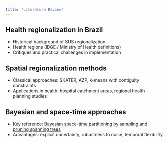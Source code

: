 ```yaml
---
title: "Literature Review"
---
```


## Health regionalization in Brazil

- Historical background of SUS regionalization
- Health regions (IBGE / Ministry of Health definitions)
- Critiques and practical challenges in implementation

## Spatial regionalization methods

- Classical approaches: SKATER, AZP, k-means with contiguity constraints
- Applications in health: hospital catchment areas, regional health planning studies

## Bayesian and space-time approaches

- Key reference: [Bayesian space-time partitioning by sampling and pruning spanning trees](https://repositorio.ufmg.br/handle/1843/56421)
- Advantages: explicit uncertainty, robustness to noise, temporal flexibility
